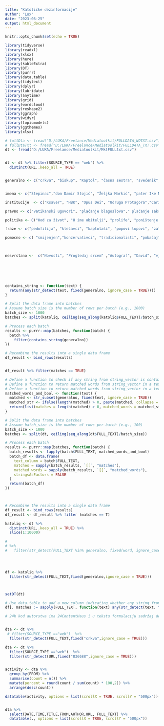 ```yaml
---
title: "Katoličke dezinformacije"
author: "Lux"
date: "2023-03-25"
output: html_document
---
```


```r
knitr::opts_chunk$set(echo = TRUE)
```


```r
library(tidyverse)
library(readxl)
library(xlsx)
library(here)
library(kableExtra)
library(DT)
library(purrr)
library(data.table)
library(tidytext)
library(dplyr)
library(lubridate)
library(anytime)
library(grid)
library(wordcloud)
library(reshape2)
library(ggraph)
library(widyr)
library(topicmodels)
library(ggthemes)
library(xlsx)

```

```r
# fullDta <- fread("D:/LUKA/Freelance/Mediatoolkit/FULLDATA_NOTXT.csv")
# fullDtaTxt <- fread("D:/LUKA/Freelance/Mediatoolkit/FULLDATA_TXT.csv")
dt <- fread("D:/LUKA/Freelance/Mediatoolkit/MktFULLtxt.csv")


dt <- dt %>% filter(SOURCE_TYPE == "web") %>%
  distinct(URL,.keep_all = TRUE)



```



```r



generalno <- c("crkva", "biskup", "Kaptol", "časna sestra", "svećenik", "župnik", "vjernik", "kardinal", "papa", "sveti otac", "redovnik", "redovnica","kršćanstvo", "vjera", "Gospa", "Bog", "Isus", "katolički", "misa", "pričest", "krizma", "grijeh", "vjeroučitelj", "vjeronauk", "blagoslov","svjedočanstvo", "relikvija", "stigma", "duhovna zvanja", "don", "fra", "velečasni","zaređenje", "krunica", "vjeronauk", "ukazanje")


imena <- c("Stepinac","don Damir Stojić", "Željka Markić", "pater Ike Mandurić","Vlado Košić","Robert Bajruši", "Inoslav Bešker", "Ante Tomić", "Branimir Pofuk", "Igor Lasić", "Hrvoje Marjanović","Bozanić", "Ksenija Abramović", "Drago Pilsel")

institucije  <- c("Ksaver", "HBK", "Opus Dei", "Udruga Protagora","Caritas")

pravno <- c("vatikanski ugovori", "plaćanje blagoslova"," plaćanje sakramenata", "crkvene nekretnine", "crkvena imovina")

politika <- C("Hod za život", "U ime obitelji", "prolife", "poništenje Rimskih ugovora", "sekularizacija", "sekularna država", "klerikalizam", "Crkva ruši vlast", "veličaju ustaštvo", "oduzimaju prava ženama", "žele stvoriti katoličku državu", "crkvena afera", "zataškavanje Kaptola", "šutnja Kaptola", "Rimski ugovori","vjeronauk u školama", "vatikanski ugovori", "vatikanska banka" ,"klerikalna vlast","država nije odvojena od Crkve", "potiče homofobiju", "rodna ideologija", "klerikalizam", "ravnozemljaši", "gay brak", "podržavali ustaše", "podržavali naciste", "blagoslovili rat", "Hrvatska nije sekularna država","Katolička crkva vlada Hrvatskom","žene u Crkvi")

fraze <- c("pedofilija", "klečavci", "kaptolaši", "popovi lopovi", "zatucani katolici", "katolički fanatici", "katolički fašisti", "katolibani","crkvenjak", "ekstremni vjernici")

pomocno <- c( "smijenjen","konzervativci", "tradicionalisti", "pobačaj", "abortus", "aktivisti", "aktivizam", "jezuiti", "nazadan", "zaostao", "neobrazovan", "privilegije" , "privilegiran", "diskriminacija", "nacionalizam", "nacionalisti", "ekstremisti", "otpušten", "prekrštavanje", "izopćen", "izbačen", "bludničio",  "posvećenje",  , "inkardiniran", "inkardinacija",  "mračno doba", "razotkrio", "prijavio", "bludničio", "pronevjerio", "homofobijam", "zlodjela", "progoni", "dogma", "kontroverzni svećenik", "moderni svećenik", "tolerantna vjera", "vjerska policija", "vjerska kontrola", "crkveni mediji", "vjerski mediji", "ukidanje", "homofob", "pedofil", "homoseksualnost", "patrijarhat", "čudesno ozdravljenje", "čudo")

 
  
nesvrstano <-  c("Novosti", "Progledaj srcem" ,"Autograf", "David", "vjera.hr")







```



```r


contains_string <- function(text) {
  return(any(str_detect(text, fixed(generalno, ignore_case = TRUE))))
}

# Split the data frame into batches
# Assume batch_size is the number of rows per batch (e.g., 1000)
batch_size <- 1000
batches <- split(katoliq, ceiling(seq_along(katoliq$FULL_TEXT)/batch_size))

# Process each batch
results <- purrr::map(batches, function(batch) {
  batch %>%
    filter(contains_string(generalno))
})

# Recombine the results into a single data frame
df_result <- bind_rows(results)


df_result %>% filter(matches == TRUE)
```



```r
# Define a function to check if any string from string_vector is contained in a text
# Define a function to return matched words from string_vector in a text
# Define a function to return matched words from string_vector in a text
matched_words_and_bool <- function(text) {
  matched <- str_subset(generalno, fixed(text, ignore_case = TRUE))
  matched_str <- ifelse(length(matched) > 0, paste(matched, collapse = ", "), NA)
  return(list(matches = length(matched) > 0, matched_words = matched_str))
}

# Split the data frame into batches
# Assume batch_size is the number of rows per batch (e.g., 100)
batch_size <- 1000
batches <- split(dt, ceiling(seq_along(dt$FULL_TEXT)/batch_size))

# Process each batch
results <- purrr::map(batches, function(batch) {
  batch_results <- lapply(batch$FULL_TEXT, matched_words_and_bool)
  batch_df <- data.frame(
    text_column = batch$FULL_TEXT,
    matches = sapply(batch_results, `[[`, "matches"),
    matched_words = sapply(batch_results, `[[`, "matched_words"),
    stringsAsFactors = FALSE
  )
  return(batch_df)
})



# Recombine the results into a single data frame
df_result <- bind_rows(results)
df_result <- df_result %>% filter (matches == T)
```



```r


katoliq <- dt %>%
  distinct(URL,.keep_all = TRUE) %>%
  slice(1:10000) 

# 
# %>%
#   filter(str_detect(FULL_TEXT %in% generalno, fixed(word, ignore_case = TRUE)))




df <- katoliq %>%
  filter(str_detect(FULL_TEXT,fixed(generalno,ignore_case = TRUE)))



setDT(dt)

# Use data.table to add a new column indicating whether any string from string_vector is found
df[, matches := sapply(FULL_TEXT, function(text) any(str_detect(text, fixed(generalno))))]


```











```r
# 24h kod autorstva ima 24ContentHaus i u tekstu formulaciju sadržaj donosi


dta <- dt %>%
 # filter(SOURCE_TYPE =="web")  %>%
  filter(str_detect(FULL_TEXT,fixed("crkva",ignore_case = TRUE)))

dta <- dt %>%
  filter(SOURCE_TYPE =="web")  %>%
  filter(str_detect(URL,fixed("836688",ignore_case = TRUE)))


activity <- dta %>%
  group_by(FROM) %>%
  summarise(count = n()) %>%
  mutate(percent = round(count / sum(count) * 100,2)) %>% 
  arrange(desc(count))

datatable(activity, options = list(scrollX = TRUE, scrollY = "500px"))


dta %>% 
  select(DATE,TIME,TITLE,FROM,AUTHOR,URL, FULL_TEXT) %>%
  datatable(., options = list(scrollX = TRUE, scrollY = "500px"))



```


